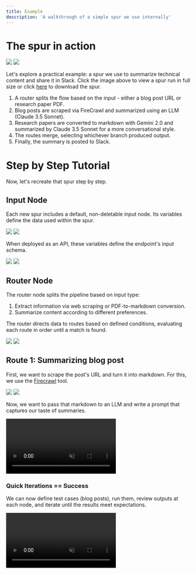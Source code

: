 ```yaml
---
title: Example
description: 'A walkthrough of a simple spur we use internally'
---
```




# The spur in action

<img className="block dark:hidden" src="/images/example_walkthrough/0_light.png" />
<img className="hidden dark:block" src="/images/example_walkthrough/0_dark.png" />


Let's explore a practical example: a spur we use to summarize technical content and share it in Slack. Click the image above to view a spur run in full size or click [here](/images/SlackSummarizer.json) to download the spur.

1) A router splits the flow based on the input - either a blog post URL or research paper PDF.
2) Blog posts are scraped via FireCrawl and summarized using an LLM (Claude 3.5 Sonnet).
3) Research papers are converted to markdown with Gemini 2.0 and summarized by Claude 3.5 Sonnet for a more conversational style.
4) The routes merge, selecting whichever branch produced output.
5) Finally, the summary is posted to Slack.

# Step by Step Tutorial

Now, let's recreate that spur step by step.

## Input Node

Each new spur includes a default, non-deletable input node. Its variables define the data used within the spur.

<img className="block dark:hidden" src="/images/example_walkthrough/2_light.png" />
<img className="hidden dark:block" src="/images/example_walkthrough/2_dark.png" />

When deployed as an API, these variables define the endpoint's input schema.

<img className="block dark:hidden" src="/images/example_walkthrough/3_light.png" />
<img className="hidden dark:block" src="/images/example_walkthrough/3_dark.png" />

## Router Node

The router node splits the pipeline based on input type:

1) Extract information via web scraping or PDF-to-markdown conversion.
2) Summarize content according to different preferences.

The router directs data to routes based on defined conditions, evaluating each route in order until a match is found.

<img className="block dark:hidden" src="/images/example_walkthrough/4_light.png" />
<img className="hidden dark:block" src="/images/example_walkthrough/4_dark.png" />

## Route 1: Summarizing blog post

First, we want to scrape the post's URL and turn it into markdown. For this, we use the [Firecrawl](https://www.firecrawl.dev/) tool.

<img className="block dark:hidden" src="/images/example_walkthrough/5_light.gif" />
<img className="hidden dark:block" src="/images/example_walkthrough/5_dark.gif" />

Now, we want to pass that markdown to an LLM and write a prompt that captures our taste of summaries.

<video
controls
  muted
  loop
  playsInline
  className="block dark:hidden w-full aspect-video" src="/images/example_walkthrough/6_light.mp4" />
<video
controls
  muted
  loop
  playsInline className="hidden dark:block w-full aspect-video" src="/images/example_walkthrough/6_dark.mp4" />

### Quick Iterations == Success

We can now define test cases (blog posts), run them, review outputs at each node, and iterate until the results meet expectations.

<video
controls
  muted
  loop
  playsInline
  className="block dark:hidden w-full aspect-video" src="/images/example_walkthrough/7_light.mp4" />
<video
controls
  muted
  loop
  playsInline className="hidden dark:block w-full aspect-video" src="/images/example_walkthrough/7_dark.mp4" />